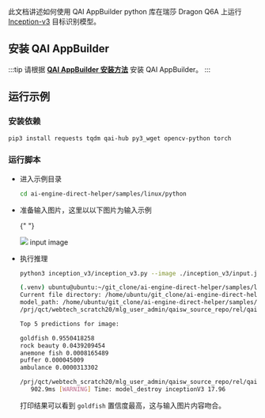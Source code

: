 此文档讲述如何使用 QAI AppBuilder python 库在瑞莎 Dragon Q6A 上运行 [Inception-v3](https://aihub.qualcomm.com/models/inception_v3?domain=Computer+Vision&useCase=Image+Classification&chipsets=qualcomm-qcs6490-proxy)
目标识别模型。

## 安装 QAI AppBuilder

:::tip
请根据 [**QAI AppBuilder 安装方法**](qai-appbuilder) 安装 QAI AppBuilder。
:::

## 运行示例

### 安装依赖

<NewCodeBlock tip="Device" type="device">

```bash
pip3 install requests tqdm qai-hub py3_wget opencv-python torch
```

</NewCodeBlock>

### 运行脚本

- 进入示例目录

   <NewCodeBlock tip="Device" type="device">

  ```bash
  cd ai-engine-direct-helper/samples/linux/python
  ```

    </NewCodeBlock>

- 准备输入图片，这里以以下图片为输入示例

  {" "}

  <div style={{ textAlign: "center" }}>
    <img src="/img/dragon/q6a/test_image.webp" style={{ width: "65%" }} />
    input image
  </div>

- 执行推理

    <NewCodeBlock tip="Device" type="device">

  ```bash
  python3 inception_v3/inception_v3.py --image ./inception_v3/input.jpg
  ```

    </NewCodeBlock>

  ```bash
  (.venv) ubuntu@ubuntu:~/git_clone/ai-engine-direct-helper/samples/linux/python$ python3 inception_v3/inception_v3.py --image ./inception_v3/input.jpg
  Current file directory: /home/ubuntu/git_clone/ai-engine-direct-helper/samples/linux/python/inception_v3
  model_path: /home/ubuntu/git_clone/ai-engine-direct-helper/samples/linux/python/inception_v3/models/inception_v3.bin
  /prj/qct/webtech_scratch20/mlg_user_admin/qaisw_source_repo/rel/qairt-2.37.1/point_release/SNPE_SRC/avante-tools/prebuilt/dsp/hexagon-sdk-5.4.0/ipc/fastrpc/rpcmem/src/rpcmem_android.c:38:dummy call to rpcmem_init, rpcmem APIs will be used from libxdsprpc

  Top 5 predictions for image:

  goldfish 0.9550418258
  rock beauty 0.0439209454
  anemone fish 0.0008165489
  puffer 0.000045009
  ambulance 0.0000313302

  /prj/qct/webtech_scratch20/mlg_user_admin/qaisw_source_repo/rel/qairt-2.37.1/point_release/SNPE_SRC/avante-tools/prebuilt/dsp/hexagon-sdk-5.4.0/ipc/fastrpc/rpcmem/src/rpcmem_android.c:42:dummy call to rpcmem_deinit, rpcmem APIs will be used from libxdsprpc
     902.9ms [WARNING] Time: model_destroy inceptionV3 17.96
  ```

  打印结果可以看到 `goldfish` 置信度最高，这与输入图片内容吻合。
